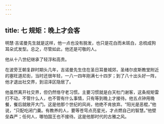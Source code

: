 ```yaml
---
---
---
```

title: 七 规矩：晚上才会客
---





明慧·吉诺曼先生就是这样，他一点也没有脱发，也只是花白而未斑白，总梳成狗耳朵式发型。总之，尽管如此，他还是可敬的人。

他从十八世纪继承了轻浮和高贵。

在波旁王朝复辟时期头几年，吉诺曼先生住在圣日耳曼城郊，圣绪尔皮斯教堂附近的塞旺道尼街，当时还很年轻，一八一四年刚满七十四岁；到了八十出头好一阵，他才退出社交界，到沼泽区隐居了。

他虽然离开社交界，但仍然恪守老习惯。主要习惯就是白天杜门谢客，这条规矩雷打不动，不管什么人，也不管有什么事情，只有等到晚上才接待。他五点钟用晚餐，餐后就敞开大门。这是他那个世纪的风尚，他绝不肯放弃。“阳光是恶棍，”他说，“只配吃闭门羹。有教养的人，要等苍穹点亮星光，才点燃自己的智慧。”他壁垒森严；任何人，哪怕国王也不接待。这是他那时代的古雅之风。